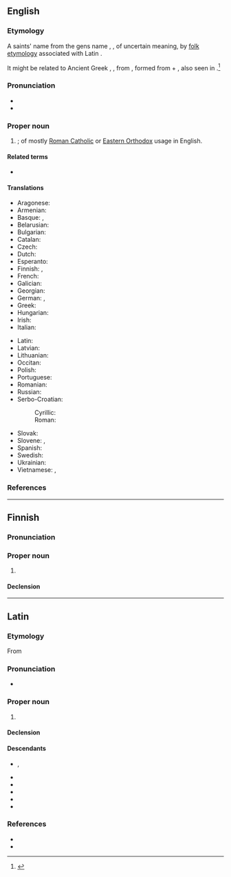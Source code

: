 ==English==

===Etymology===
A saints' name from the {{etyl|la|en}} gens name {{m|la|Ignatius}}, {{m|la|Egnatius}}, of uncertain meaning, by [[folk etymology]] associated with Latin {{m|la|ignis||fire}}. 

It might be related to Ancient Greek {{l|grc|ἴγνης||indigene}}, {{m|grc|ἴγνητος}}, from {{m|grc|*ἔν-γνη-τες}}, formed from {{m|grc|έν}} + {{der|en|ine-pro|*ǵenh₁-|t=to give birth, produce}}, also seen in {{m|grc|γίγνομαι|t=to come into being}}.<ref>{{R:grc:Beekes|576|ἴγνητες}}</ref>

===Pronunciation===
* {{IPA|en|/ɪɡˈneɪʃəs/}}
* {{hyph|en|Ig|na|tius}}

===Proper noun===
{{en-proper noun}}

# {{given name|en|male|from=Latin}}; of mostly [[Roman Catholic]] or [[Eastern Orthodox]] usage in English.

====Related terms====
* {{l|en|Ignaty}}

====Translations====
{{trans-top|male given name}}
* Aragonese: {{t|an|Inazio}}
* Armenian: {{t|hy|Իգնատիոս}}
* Basque: {{t+|eu|Inazio}}, {{t+|eu|Iñaki}}
* Belarusian: {{t|be|Ігна́т}}
* Bulgarian: {{t|bg|Игнатий|sc=Cyrl}}
* Catalan: {{t+|ca|Ignasi}}
* Czech: {{t|cs|Ignác}}
* Dutch: {{t|nl|Ignatius}}
* Esperanto: {{t|eo|Ignaco}}
* Finnish: {{t|fi|Ignatios}}, {{t|fi|Ignatius}}
* French: {{t+|fr|Ignace}}
* Galician: {{t+|gl|Ignacio}}
* Georgian: {{t|ka|ეგნატე}}
* German: {{t|de|Ignaz}}, {{t|de|Ignatz}}
* Greek: {{t+|el|Ιγνάτιος}}
* Hungarian: {{t+|hu|Ignác}}
* Irish: {{t|ga|Iognáid}}
* Italian: {{t+|it|Ignazio}}
{{trans-mid}}
* Latin: {{t|la|Ignatius}}
* Latvian: {{t|lv|Ignats|m}}
* Lithuanian: {{t|lt|Ignacas}}
* Occitan: {{t|oc|Ignaci|m}}
* Polish: {{t+|pl|Ignacy}}
* Portuguese: {{t+|pt|Inácio}}
* Romanian: {{t|ro|Ignațiu}}
* Russian: {{t+|ru|Игна́тий}}
* Serbo-Croatian:
*: Cyrillic: {{t|sh|Игнац}}
*: Roman: {{t|sh|Ignacije}}
* Slovak: {{t|sk|Ignác}}
* Slovene: {{t|sl|Ignacij}}, {{t|sl|Ignae|m}}
* Spanish: {{t+|es|Ignacio}}
* Swedish: {{t|sv|Ignatius}}
* Ukrainian: {{t|uk|Ігнатій|sc=Cyrl}}
* Vietnamese: {{t|vi|Inhaxiô}}, {{t|vi|Y Nhã}}
{{trans-bottom}}

===References===
<references/>

----

==Finnish==

===Pronunciation===
{{fi-p|ignaatsius|q=influenced by Swedish|h=Ig.na.ti.us}}

===Proper noun===
{{fi-proper noun}}

# {{surname|fi|A=A Finnish}}

====Declension====
{{fi-decl-vastaus|Ignatiu|a}}

----

==Latin==

===Etymology===
From {{der|la|grc|Ἰγνάτιος}}

===Pronunciation===
* {{la-IPA|Ignātius|eccl=yes}}

===Proper noun===
{{la-proper noun|Ignātius<2>}}

# {{given name|la|male}}

====Declension====
{{la-ndecl|Ignātius<2>}}

====Descendants====
* {{desc|eu|Inazio|bor=1}}, {{l|eu|Iñaki}}
* {{desc|ca|Ignasi|bor=1}}
* {{desc|fr|Ignace|bor=1}}
* {{desc|de|Ignaz|bor=1}}
* {{desc|it|Ignazio|bor=1}}
* {{desc|es|Ignacio|bor=1}}

===References===
* {{R:Gaffiot}}
* {{R:NLW}}